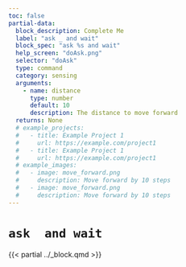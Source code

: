 ```yaml
---
toc: false
partial-data:
  block_description: Complete Me
  label: "ask _ and wait"
  block_spec: "ask %s and wait"
  help_screen: "doAsk.png"
  selector: "doAsk"
  type: command
  category: sensing
  arguments:
    - name: distance
      type: number
      default: 10
      description: The distance to move forward
  returns: None
  # example_projects:
  #   - title: Example Project 1
  #     url: https://example.com/project1
  #   - title: Example Project 1
  #     url: https://example.com/project1
  # example_images:
  #   - image: move_forward.png
  #     description: Move forward by 10 steps
  #   - image: move_forward.png
  #     description: Move forward by 10 steps
---
```


# `ask  and wait` { .unnumbered }

{{< partial ../_block.qmd >}}
